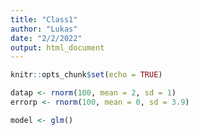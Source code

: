 ```yaml
---
title: "Class1"
author: "Lukas"
date: "2/2/2022"
output: html_document
---
```


```r
knitr::opts_chunk$set(echo = TRUE)
```

```r
datap <- rnorm(100, mean = 2, sd = 1)
errorp <- rnorm(100, mean = 0, sd = 3.9)

model <- glm()
```

